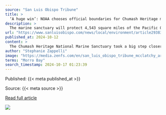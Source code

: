 ```yaml
---
source: "San Luis Obispo Tribune"
title: >
  ‘A huge win’: NOAA chooses official boundaries for Chumash Heritage marine sanctuary
description: >
  The marine sanctuary will protect 4,543 square miles of the Pacific Ocean along California’s coast.
url: "https://www.sanluisobispo.com/news/local/environment/article293837814.html"
published_at: 2024-10-12
content: >
  The Chumash Heritage National Marine Sanctuary took a big step closer to designation on Friday.  The National Atmospheric and Oceanic Administration has submitted the final rule and management plan t… [+6649 chars]
author: "Stephanie Zappelli"
image: "https://media.zenfs.com/en/san_luis_obispo_tribune_mcclatchy_articles_722/65deb9c4c0637eb37058188a99d104b5"
terms: "Morro Bay"
search_timestamp: 2024-10-17 01:23:39
---
```



Published: {{< meta published_at >}}


Source: {{< meta source >}}


[Read full article]({{< meta url >}}){target='_blank'}



![](`r rmarkdown::metadata$image[1]`)
